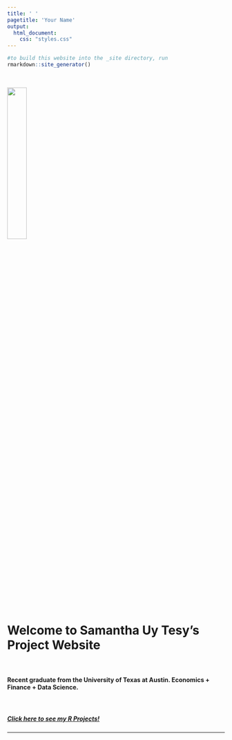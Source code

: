```yaml
---
title: ' '
pagetitle: 'Your Name'
output: 
  html_document: 
    css: "styles.css"
---
```


```R
#to build this website into the _site directory, run
rmarkdown::site_generator()
```
<br>
 
<img src="IMG_4216.jpg" style=width:30%>

<br>

# Welcome to Samantha Uy Tesy's Project Website
  
</br>

#### Recent graduate from the University of Texas at Austin. Economics + Finance + Data Science.

</br>

##### [Click here to see my R Projects!](/portfolio)

---
